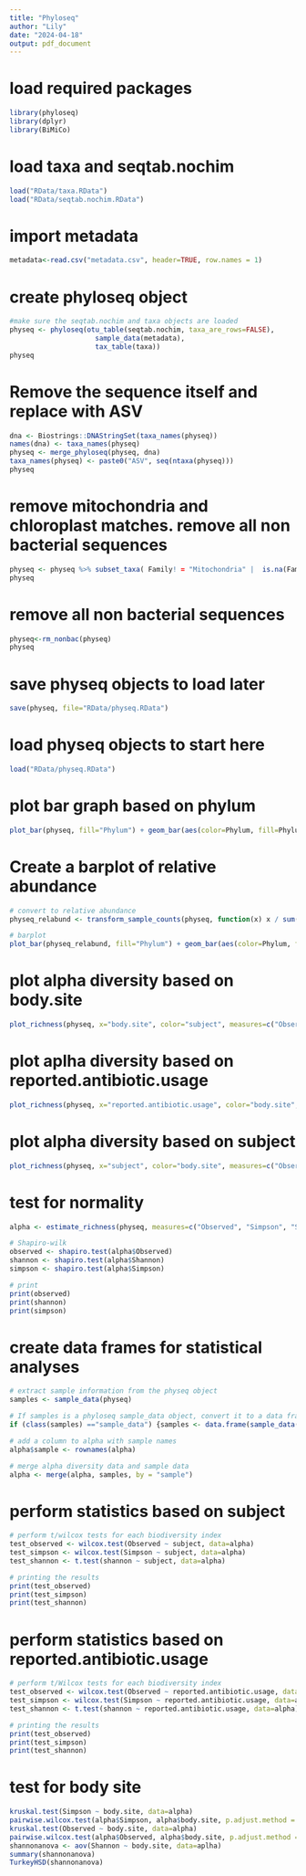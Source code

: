 ---
title: "Phyloseq"
author: "Lily"
date: "2024-04-18"
output: pdf_document
---

# load required packages
```{r}
library(phyloseq)
library(dplyr)
library(BiMiCo)
```

# load taxa and seqtab.nochim
```{r}
load("RData/taxa.RData")
load("RData/seqtab.nochim.RData")
```

# import metadata
```{r}
metadata<-read.csv("metadata.csv", header=TRUE, row.names = 1)
```

# create phyloseq object
```{r}
#make sure the seqtab.nochim and taxa objects are loaded
physeq <- phyloseq(otu_table(seqtab.nochim, taxa_are_rows=FALSE), 
                     sample_data(metadata), 
                     tax_table(taxa))
physeq
```

# Remove  the sequence itself and replace with ASV
```{r}
dna <- Biostrings::DNAStringSet(taxa_names(physeq))
names(dna) <- taxa_names(physeq)
physeq <- merge_phyloseq(physeq, dna)
taxa_names(physeq) <- paste0("ASV", seq(ntaxa(physeq)))
physeq
```

# remove mitochondria and chloroplast matches. remove all non bacterial sequences
```{r}
physeq <- physeq %>% subset_taxa( Family! = "Mitochondria" |  is.na(Family) & Order! = "Chloroplast" | is.na(Order))
physeq
```

# remove all non bacterial sequences
```{r}
physeq<-rm_nonbac(physeq)
physeq
```

# save physeq objects to load later
```{r}
save(physeq, file="RData/physeq.RData")
```

# load physeq objects to start here
```{r}
load("RData/physeq.RData")
```

# plot bar graph based on phylum
```{r}
plot_bar(physeq, fill="Phylum") + geom_bar(aes(color=Phylum, fill=Phylum), stat="identity", position="fill")
```

# Create a barplot of relative abundance
```{r}
# convert to relative abundance
physeq_relabund <- transform_sample_counts(physeq, function(x) x / sum(x))

# barplot
plot_bar(physeq_relabund, fill="Phylum") + geom_bar(aes(color=Phylum, fill=Phylum), stat="identity", position="fill") + facet_wrap(~body.site, scales= "free")
```

# plot alpha diversity based on body.site
```{r}
plot_richness(physeq, x="body.site", color="subject", measures=c("Observed", "Simpson", "Shannon"))
```

# plot aplha diversity based on reported.antibiotic.usage
```{r}
plot_richness(physeq, x="reported.antibiotic.usage", color="body.site", measures=c("Observed", "Simpson", "Shannon"))
```

# plot alpha diversity based on subject
```{r}
plot_richness(physeq, x="subject", color="body.site", measures=c("Observed", "Simpson", "Shannon"))
```

# test for normality
```{r}
alpha <- estimate_richness(physeq, measures=c("Observed", "Simpson", "Shannon"))

# Shapiro-wilk
observed <- shapiro.test(alpha$Observed)
shannon <- shapiro.test(alpha$Shannon)
simpson <- shapiro.test(alpha$Simpson)

# print
print(observed)
print(shannon)
print(simpson)
```

# create data frames for statistical analyses
```{r} 
# extract sample information from the physeq object
samples <- sample_data(physeq)

# If samples is a phyloseq sample_data object, convert it to a data frame
if (class(samples) =="sample_data") {samples <- data.frame(sample_data(samples))}

# add a column to alpha with sample names
alpha$sample <- rownames(alpha)

# merge alpha diversity data and sample data
alpha <- merge(alpha, samples, by = "sample")
```

# perform statistics based on subject
```{r}
# perform t/wilcox tests for each biodiversity index
test_observed <- wilcox.test(Observed ~ subject, data=alpha)
test_simpson <- wilcox.test(Simpson ~ subject, data=alpha)
test_shannon <- t.test(shannon ~ subject, data=alpha)

# printing the results
print(test_observed)
print(test_simpson)
print(test_shannon)
```

# perform statistics based on reported.antibiotic.usage
```{r}
# perform t/Wilcox tests for each biodiversity index
test_observed <- wilcox.test(Observed ~ reported.antibiotic.usage, data=alpha)
test_simpson <- wilcox.test(Simpson ~ reported.antibiotic.usage, data=alpha)
test_shannon <- t.test(shannon ~ reported.antibiotic.usage, data=alpha)

# printing the results
print(test_observed)
print(test_simpson)
print(test_shannon)
```

# test for body site
```{r}
kruskal.test(Simpson ~ body.site, data=alpha)
pairwise.wilcox.test(alpha$Simpson, alpha$body.site, p.adjust.method = "holm")
kruskal.test(Observed ~ body.site, data=alpha)
pairwise.wilcox.test(alpha$Observed, alpha$body.site, p.adjust.method = "holm")
shannonanova <- aov(Shannon ~ body.site, data=aplha)
summary(shannonanova)
TurkeyHSD(shannonanova)
```